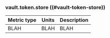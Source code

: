 ### vault.token.store ((#vault-token-store))

Metric type | Units | Description
----------- | ----- | -----------
BLAH     | BLAH    | BLAH